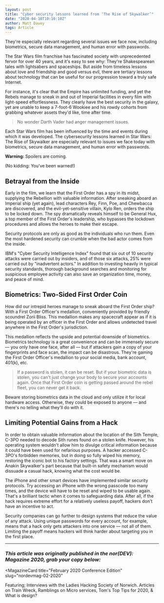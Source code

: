 ```yaml
---
layout: post
title: "Cyber security lessons learned from ‘The Rise of Skywalker’"
date: "2020-04-10T10:10:10Z"
author: Matt Davey
tags: Article
---
```


They're especially relevant regarding several issues we face now, including biometrics, secure data management, and human error with passwords.

The Star Wars film franchise has fascinated society with unprecedented fervor for over 40 years, and it's easy to see why: They're Shakespearean tales with lightsabers and spaceships. But aside from timeless lessons about love and friendship and good versus evil, there are tertiary lessons about technology that can be useful for our progression toward a truly safe Internet.

For instance, it's clear that the Empire has unlimited funding, and yet the Rebels manage to sneak in and out of Imperial facilities in every film with light-speed effortlessness. They clearly have the best security in the galaxy, yet are unable to keep a 7-foot-6 Wookiee and his rowdy cohorts from grabbing whatever assets they'd like, time after time.

> No wonder Darth Vader had anger management issues.

Each Star Wars film has been influenced by the time and events during which it was developed. The cybersecurity lessons learned in Star Wars: The Rise of Skywalker are especially relevant to issues we face today with biometrics, secure data management, and human error with passwords.

**Warning:** Spoilers are coming.

(No kidding: You've been warned!)

## Betrayal from the Inside

Early in the film, we learn that the First Order has a spy in its midst, supplying the Rebellion with valuable information. After sneaking aboard an Imperial ship (yet again), lead characters Rey, Finn, Poe, and Chewbacca are discovered, and the evil-yet-sensitive villain, Kylo Ren, orders the ship to be locked down. The spy dramatically reveals himself to be General Hux, a top member of the First Order's leadership, who bypasses the lockdown procedures and allows the heroes to make their escape.

Security protocols are only as good as the individuals who run them. Even the most hardened security can crumble when the bad actor comes from the inside.

IBM's "Cyber Security Intelligence Index" found that six out of 10 security attacks were carried out by insiders, and of those six attacks, 25% were carried out by "inadvertent actors." In addition to investing heavily in typical security standards, thorough background searches and monitoring for suspicious employee activity can also save an organization time, money, and peace of mind.

## Biometrics: Two-Sided First Order Coin

How did our intrepid heroes manage to sneak aboard the First Order ship? With a First Order Officer's medallion, conveniently provided by friendly scoundrel Zorii Bliss. This medallion makes any spacecraft appear as if it is being operated by an officer in the First Order and allows undetected travel anywhere in the First Order's jurisdiction.

This medallion reflects the upside and potential downside of biometrics. Biometrics technology is a great convenience and can be immensely secure — you only have one face, after all — but if attackers gain a copy of your fingerprints and face scan, the impact can be disastrous. They're gaining the First Order Officer's medallion to your social media, bank account, 401(k), etc.

> If a password is stolen, it can be reset. But if your biometric data is stolen, you can't just change your body to secure your accounts again. Once that First Order coin is getting passed around the rebel fleet, you can never get it back.

Beware storing biometrics data in the cloud and only utilize it for local hardware access. Otherwise, they could be exposed to anyone — and there's no telling what they'll do with it.

## Limiting Potential Gains from a Hack

In order to obtain valuable information about the location of the Sith Temple, C-3PO needed to decode Sith runes found on a stolen knife. However, his operating system wouldn't allow him to divulge critical information because it could have been used for nefarious purposes. A hacker accessed C-3PO's forbidden memories, but in doing so fully wiped his memory, restoring the iconic bot to his factory settings. That was a smart move on Anakin Skywalker's part because that built-in safety mechanism would dissuade a casual hack, knowing what the cost would be.

The iPhone and other smart devices have implemented similar security protocols. Try accessing an iPhone with the wrong passcode too many times, and the device will have to be reset and wiped to be usable again. That's a brilliant tactic when it comes to safeguarding data. After all, if the hack requires extreme effort for a relatively useless payoff, hackers don't have an incentive to act.

Security companies can go further to design systems that reduce the value of any attack. Using unique passwords for every account, for example, means that a hack only gets attackers into one service — not all of them. Limiting the payoff means hackers will think harder about targeting you in the first place.

---

### _This article was originally published in the nor(DEV): Magazine 2020, grab your copy below:_


<MagazineCard
  title="February 2020 Conference Edition"
  slug="nordevmag-02-2020"
>
  <p>
    Featuring; Interviews with the Ladies Hacking Society of
    Norwich. Articles on Train Wreck, Ramblings on Micro services,
    Tom's Top Tips for 2020, &amp; What is design?
  </p>
</MagazineCard>